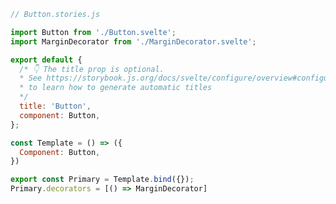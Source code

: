 ```js
// Button.stories.js

import Button from './Button.svelte';
import MarginDecorator from './MarginDecorator.svelte';

export default {
  /* 👇 The title prop is optional.
  * See https://storybook.js.org/docs/svelte/configure/overview#configure-story-loading
  * to learn how to generate automatic titles
  */
  title: 'Button',
  component: Button,
};

const Template = () => ({
  Component: Button,
})

export const Primary = Template.bind({});
Primary.decorators = [() => MarginDecorator]
```